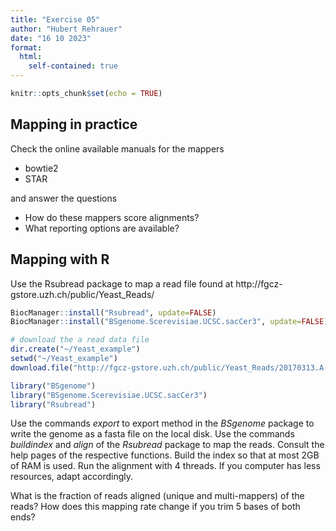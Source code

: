 ```yaml
---
title: "Exercise 05"
author: "Hubert Rehrauer"
date: "16 10 2023"
format:
  html:
    self-contained: true
---
```


```r
knitr::opts_chunk$set(echo = TRUE)
```

## Mapping in practice

Check the online available manuals for the mappers

* bowtie2  
* STAR  

and answer the questions

* How do these mappers score alignments?  
* What reporting options are available?  


## Mapping with R

Use the Rsubread package to map a read file found at http://fgcz-gstore.uzh.ch/public/Yeast_Reads/


```r
BiocManager::install("Rsubread", update=FALSE)
BiocManager::install("BSgenome.Scerevisiae.UCSC.sacCer3", update=FALSE)

# download the a read data file
dir.create("~/Yeast_example")
setwd("~/Yeast_example")
download.file("http://fgcz-gstore.uzh.ch/public/Yeast_Reads/20170313.A-G1_R1-sub.fastq.gz", "G1_R1-sub.fastq.gz")


```



```r
library("BSgenome")
library("BSgenome.Scerevisiae.UCSC.sacCer3")
library("Rsubread")
```

Use the commands *export* to export method in the *BSgenome* package to write the genome as a fasta file on the local disk. Use the commands *buildindex* and *align* of the *Rsubread* package to map the reads. Consult the help pages of the respective functions. Build the index so that at most 2GB of RAM is used. Run the alignment with 4 threads. If you computer has less resources, adapt accordingly.

What is the fraction of reads aligned (unique and multi-mappers) of the reads? How does this mapping rate change if you trim 5 bases of both ends?



